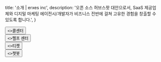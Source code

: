 
  title: '소개 | erxes inc',
  description:
    '오픈 소스 허브스팟 대안으로서, SaaS 제공업체와 디지털 마케팅 에이전시/개발자가 비즈니스 전반에 걸쳐 고유한 경험을 창출할 수 있도록 합니다.',
}

<HeroPattern />

<div className="not-prose center mb-2 mt-5 flex gap-1">
  <Button href="/requirement/customer/frontline/callcenter" arrow="right" style={{ height: '40px', width: '320px', background: '#4c1d95', padding: '7px', margin: '38px 3px 0 3px'}}>
    <>콜센터</>
  </Button>
</div>

<div className="not-prose center mb-2 mt-5 flex gap-1">
  <Button href="/requirement/customer/frontline/help" arrow="right" style={{ height: '40px', width: '320px', background: '#4c1d95', padding: '7px', margin: '0' }}>
    <>헬프 센터</>
  </Button>
</div>

<div className="not-prose center mb-90 mt-5 flex gap-7">
  <Button href="/requirement/customer/frontline/ticket" arrow="right" style={{ height: '40px', width: '320px', background: '#4c1d95', padding: '7px', margin: '3px' }}>
    <>티켓</>
  </Button>
</div>

<div className="not-prose center mb-90 mt-5 flex gap-7">
  <Button href="/requirement/customer/frontline/chatbot" arrow="right" style={{ height: '40px', width: '320px', background: '#4c1d95', padding: '7px', margin: '3px' }}>
    <>챗봇</>
  </Button>
</div>
